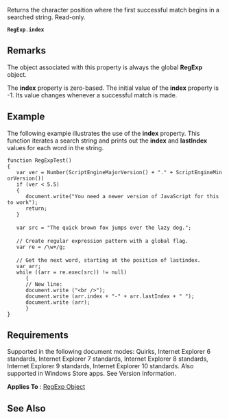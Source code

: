 Returns the character position where the first successful match begins in a searched string. Read-only.

 '''RegExp'''.'''index'''

==Remarks==
The object associated with this property is always the global '''RegExp''' object.

The '''index''' property is zero-based. The initial value of the '''index''' property is -1. Its value changes whenever a successful match is made.


==Example==
The following example illustrates the use of the '''index''' property. This function iterates a search string and prints out the '''index''' and '''lastIndex''' values for each word in the string.

 function RegExpTest()
 {
    var ver = Number(ScriptEngineMajorVersion() + "." + ScriptEngineMinorVersion())
    if (ver &lt; 5.5)
    {
       document.write("You need a newer version of JavaScript for this to work");
       return;
    }
 
    var src = "The quick brown fox jumps over the lazy dog.";
 
    // Create regular expression pattern with a global flag.
    var re = /\w+/g;
 
    // Get the next word, starting at the position of lastindex.
    var arr;
    while ((arr = re.exec(src)) != null)
       {
       // New line:
       document.write ("&lt;br /&gt;");  
       document.write (arr.index + "-" + arr.lastIndex + " ");
       document.write (arr);
       }
 }

==Requirements==
Supported in the following document modes: Quirks, Internet Explorer 6 standards, Internet Explorer 7 standards, Internet Explorer 8 standards, Internet Explorer 9 standards, Internet Explorer 10 standards. Also supported in Windows Store apps. See Version Information.

'''Applies To''' : [[Objects/RegExp|RegExp Object]]


==See Also==

              
